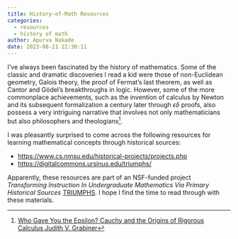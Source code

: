 ```yaml
---
title: History-of-Math Resources
categories:
  - resources
  - history of math
author: Apurva Nakade
date: 2023-08-21 22:30:11
---
```


I've always been fascinated by the history of mathematics. Some of the classic and dramatic discoveries I read a kid were those of non-Euclidean geometry, Galois theory, the proof of Fermat’s last theorem, as well as Cantor and Gödel’s breakthroughs in logic. However, some of the more commonplace achievements, such as the invention of calculus by Newton and its subsequent formalization a century later through $\epsilon \delta$ proofs, also possess a very intriguing narrative that involves not only mathematicians but also philosophers and theologians[^1].

I was pleasantly surprised to come across the following resources for learning mathematical concepts through historical sources:

- [https://www.cs.nmsu.edu/historical-projects/projects.php](https://www.cs.nmsu.edu/historical-projects/projects.php
)
- [https://digitalcommons.ursinus.edu/triumphs/](https://digitalcommons.ursinus.edu/triumphs/)

Apparently, these resources are part of an NSF-funded project *Transforming Instruction In Undergraduate Mathematics Via Primary Historical Sources* [TRIUMPHS](https://blogs.ursinus.edu/triumphs/).  I hope I find the time to read through with these materials.

[^1]: [Who Gave You the Epsilon? Cauchy and the Origins of Rigorous Calculus Judith V. Grabiner](https://www.jstor.org/stable/2975545)
